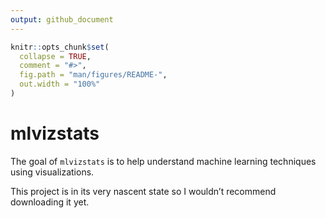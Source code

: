 ```yaml
---
output: github_document
---
```


<!-- README.md is generated from README.Rmd. Please edit that file -->

```r
knitr::opts_chunk$set(
  collapse = TRUE,
  comment = "#>",
  fig.path = "man/figures/README-",
  out.width = "100%"
)
```

# mlvizstats

The goal of `mlvizstats` is to help understand machine learning techniques using
visualizations.

This project is in its very nascent state so I wouldn't recommend downloading it
yet.
